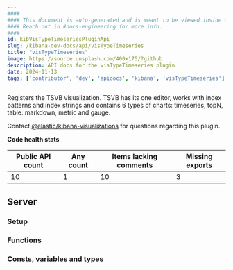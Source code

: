 ```yaml
---
####
#### This document is auto-generated and is meant to be viewed inside our experimental, new docs system.
#### Reach out in #docs-engineering for more info.
####
id: kibVisTypeTimeseriesPluginApi
slug: /kibana-dev-docs/api/visTypeTimeseries
title: "visTypeTimeseries"
image: https://source.unsplash.com/400x175/?github
description: API docs for the visTypeTimeseries plugin
date: 2024-11-13
tags: ['contributor', 'dev', 'apidocs', 'kibana', 'visTypeTimeseries']
---
```


Registers the TSVB visualization. TSVB has its one editor, works with index patterns and index strings and contains 6 types of charts: timeseries, topN, table. markdown, metric and gauge.

Contact [@elastic/kibana-visualizations](https://github.com/orgs/elastic/teams/kibana-visualizations) for questions regarding this plugin.

**Code health stats**

| Public API count  | Any count | Items lacking comments | Missing exports |
|-------------------|-----------|------------------------|-----------------|
| 10 | 1 | 10 | 3 |

## Server

### Setup
<DocDefinitionList data={[visTypeTimeseriesObj.server.setup]}/>

### Functions
<DocDefinitionList data={visTypeTimeseriesObj.server.functions}/>

### Consts, variables and types
<DocDefinitionList data={visTypeTimeseriesObj.server.misc}/>

